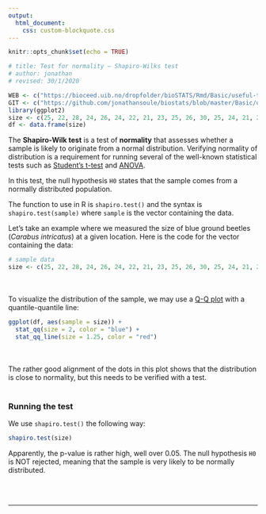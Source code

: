 ```yaml
---
output:
  html_document:
    css: custom-blockquote.css
---
```


```r
knitr::opts_chunk$set(echo = TRUE)

# title: Test for normality – Shapiro-Wilks test
# author: jonathan
# revised: 30/1/2020

WEB <- c("https://bioceed.uib.no/dropfolder/bioSTATS/Rmd/Basic/useful-tests/shapiro.html")
GIT <- c("https://github.com/jonathansoule/biostats/blob/master/Basic/useful-tests/shapiro.Rmd")
library(ggplot2)
size <- c(25, 22, 28, 24, 26, 24, 22, 21, 23, 25, 26, 30, 25, 24, 21, 27, 28, 23, 25, 24, 20, 22, 24, 23, 22, 24, 20, 19, 21, 22)
df <- data.frame(size)
```

The **Shapiro-Wilk test** is a test of **normality** that assesses whether a sample is likely to originate from a normal distribution. Verifying normality of distribution is a requirement for running several of the well-known statistical tests such as [Student's t-test](https://biostats.w.uib.no/comparing-two-means-t-test/){target="_blank"} and [ANOVA](https://biostats.w.uib.no/topics/basic-stats-in-r/analysis-of-variance-anova/){target="_blank"}. 

In this test, the null hypothesis `H0` states that the sample comes from a normally distributed population.

The function to use in R is `shapiro.test()` and the syntax is `shapiro.test(sample)` where `sample` is the vector containing the data.

Let’s take an example where we measured the size of blue ground beetles (*Carabus intricatus*) at a given location. Here is the code for the vector containing the data:
```r
# sample data
size <- c(25, 22, 28, 24, 26, 24, 22, 21, 23, 25, 26, 30, 25, 24, 21, 27, 28, 23, 25, 24, 20, 22, 24, 23, 22, 24, 20, 19, 21, 22)
```

<br/><br/>
To visualize the distribution of the sample, we may use a [Q-Q plot](https://biostats.w.uib.no/creating-a-q-q-plot/){target="_blank"} with a quantile-quantile line:
```r
ggplot(df, aes(sample = size)) +
  stat_qq(size = 2, color = "blue") +
  stat_qq_line(size = 1.25, color = "red")
```  
<br/><br/>
The rather good alignment of the dots in this plot shows that the distribution is close to normality, but this needs to be verified with a test.
<br/><br/>

### Running the test
We use `shapiro.test()` the following way:
```r
shapiro.test(size)
```
Apparently, the p-value is rather high, well over 0.05. The null hypothesis `H0` is NOT rejected, meaning that the sample is very likely to be normally distributed.


<br/><br/>

***
<!-- UNCOMMENT TO ACTIVATE
Get the Rmarkdown file corresponding to this page on [GitHub](`r GIT`){target="_blank"}.
-->
